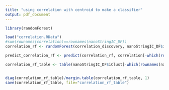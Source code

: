 ```yaml
---
title: "using correlation with centroid to make a classifier"
output: pdf_document
---
```



```r
library(randomForest)

load("correlation.RData")
#sum(rownames(correlation)==rownames(nanoStringIC_DF))
correlation_rf <- randomForest(correlation_discovery, nanoStringIC_DF$iClust[which(rownames(nanoStringIC_DF) %in% rownames(correlation_discovery))])

predict_correlation_rf <- predict(correlation_rf, correlation[-which(rownames(correlation) %in% rownames(correlation_discovery)), ])

correlation_rf_table <- table(nanoStringIC_DF$iClust[-which(rownames(nanoStringIC_DF) %in% rownames(correlation_discovery))], predict_correlation_rf)


diag(correlation_rf_table)/margin.table(correlation_rf_table, 1)
save(correlation_rf_table, file="correlation_rf_table")
```
